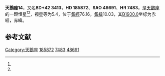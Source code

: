 {{Starbox begin
| name = 天鵝座14
}}
{{Starbox observe
| epoch = [[J2000.0|J2000.0]]
| constell = [[天鵝座|天鵝座]]<ref name=SIMBAD>{{cite web
 | url=http://simbad.u-strasbg.fr/simbad/sim-id?Ident=HR+7483
 | title=Pulsating variable Star
 | publisher=Centre de Données astronomiques de Strasbourg
 | work=SIMBAD
 | accessdate=2012-07-13
 | archive-date=2019-06-11
 | archive-url=https://web.archive.org/web/20190611090104/http://simbad.u-strasbg.fr/simbad/sim-id?Ident=HR+7483
 | dead-url=no
 }}</ref><ref name=DATA>{{cite web
 | url=http://vizier.u-strasbg.fr/viz-bin/VizieR-5?-out.add=.&-source=5050&-corr=PK=HR&-out.max=9999&HR=7483
 | title=VizieR Detailed Page
 | accessdate=2012-07-13
 | archive-date=2019-06-08
 | archive-url=https://web.archive.org/web/20190608220414/http://vizier.u-strasbg.fr/viz-bin/VizieR-5?-out.add=.&-source=5050&-corr=PK=HR&-out.max=9999&HR=7483
 }}</ref>
| 星官 = 
| ra = {{RA|19|39|26.5}}<ref name=SIMBAD /><ref name=DATA />
| dec = {{DEC|+42|49|6}}<ref name=SIMBAD /><ref name=DATA />
| appmag_v = 5.4<ref name=SIMBAD /><ref name=DATA />
}}
{{Starbox character
| class = B9III<ref name=SIMBAD /><ref name=DATA />
| b-v = -0.08<ref name=SIMBAD /><ref name=DATA />
| u-b = -0.22<ref name=SIMBAD /><ref name=DATA />
| r-i = <ref name=SIMBAD /><ref name=DATA />
| variable = 
}}
{{Starbox astrometry
| radial_v = -0.22
| prop_mo_ra = -28
| parallax = 0.019
| p_error = 
}}
{{Starbox catalog
| names =BD+42 3413，[[SAO星表|SAO]] 48691，[[HD星表|HD]] 185872，[[HR星表|HR]] 7483}}
{{Starbox reference |Simbad=HR+7483}}
{{Starbox end}}

'''天鵝座14'''，又名'''BD+42 3413'''，'''HD 185872'''、'''SAO 48691'''、'''HR 7483'''，是[[天鵝座|天鵝座]]的一颗恒星<ref name=SIMBAD /><ref name=DATA />，视星等为5.4，位于[[銀道座標系|銀經]]76.16，[[銀道座標系|銀緯]]10.03，其[[B1900.0|B1900.0]]坐标为赤經{{RA|19|36|11.1}}，赤緯{{DEC|+42|10.03|13}}。

== 参考文献 ==
{{reflist}}

{{star-stub}}

{{天鵝座恒星}}
{{星官|天津|9|40}}
[[Category:天鵝座|Category:天鵝座]]
[[Category:HD和HDE天體|185872]]
[[Category:HR天體|7483]]
[[Category:SAO天體|48691]]